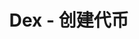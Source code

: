 ---
title: 'Dex - 创建代币'
openapi: '/cn/api-reference/openapi-cn.json POST /v1/dex/{chain}/create'
---